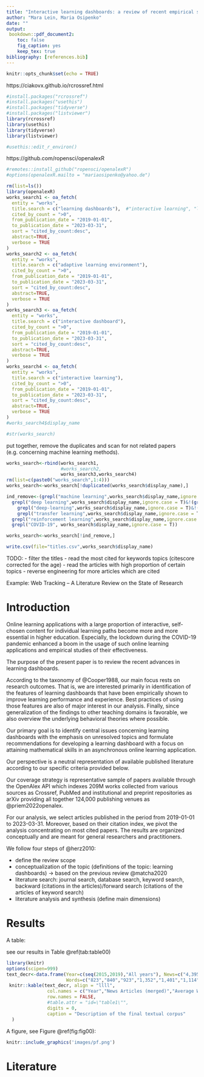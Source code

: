 ```yaml
---
title: "Interactive learning dashboards: a review of recent empirical studies and best practices"
author: "Mara Lein, Maria Osipenko"
date: ""
output: 
 bookdown::pdf_document2:
    toc: false
    fig_caption: yes
    keep_tex: true
bibliography: [references.bib] 
---
```


```r
knitr::opts_chunk$set(echo = TRUE)
```


https://ciakovx.github.io/rcrossref.html
```r
#install.packages("rcrossref")
#install.packages("usethis")
#install.packages("tidyverse")
#install.packages("listviewer")
library(rcrossref)
library(usethis)
library(tidyverse)
library(listviewer)
```
```r
#usethis::edit_r_environ()
```



https://github.com/ropensci/openalexR

```r
#remotes::install_github("ropensci/openalexR")
#options(openalexR.mailto = "mariaosipenko@yahoo.de")
```



```r
rm(list=ls())
library(openalexR)
works_search1 <- oa_fetch(
  entity = "works",
  title.search = c("learning dashboards"),  #"interactive learning", "learning dashboards",  #remove machine learning, deep learning, reinforcement learning
  cited_by_count = ">0",
  from_publication_date = "2019-01-01",
  to_publication_date = "2023-03-31",
  sort = "cited_by_count:desc",
  abstract=TRUE,
  verbose = TRUE
)
works_search2 <- oa_fetch(
  entity = "works",
  title.search = c("adaptive learning environment"),
  cited_by_count = ">0",
  from_publication_date = "2019-01-01",
  to_publication_date = "2023-03-31",
  sort = "cited_by_count:desc",
  abstract=TRUE,
  verbose = TRUE
)
works_search3 <- oa_fetch(
  entity = "works",
  title.search = c("interactive dashboard"),  
  cited_by_count = ">0",
  from_publication_date = "2019-01-01",
  to_publication_date = "2023-03-31",
  sort = "cited_by_count:desc",
  abstract=TRUE,
  verbose = TRUE
)
works_search4 <- oa_fetch(
  entity = "works",
  title.search = c("interactive learning"),  
  cited_by_count = ">0",
  from_publication_date = "2019-01-01",
  to_publication_date = "2023-03-31",
  sort = "cited_by_count:desc",
  abstract=TRUE,
  verbose = TRUE
)
#works_search4$display_name

#str(works_search)

```


put together, remove the duplicates and scan for not related papers (e.g. concerning machine learning methods).

```r
works_search<-rbind(works_search1,
                    #works_search2,
                    works_search3,works_search4)
rm(list=c(paste0("works_search",1:4)))
works_search<-works_search[!duplicated(works_search$display_name),]

ind_remove<-(grepl("machine learning",works_search$display_name,ignore.case = T)&!(grepl("interactive",works_search$display_name,ignore.case = T)&grepl("dashboard",works_search$display_name,ignore.case = T))|
  grepl("deep learning",works_search$display_name,ignore.case = T)&!(grepl("interactive",works_search$display_name,ignore.case = T)&grepl("dashboard",works_search$display_name,ignore.case = T))|
    grepl("deep-learning",works_search$display_name,ignore.case = T)&!(grepl("interactive",works_search$display_name,ignore.case = T)&grepl("dashboard",works_search$display_name,ignore.case = T))|
    grepl("transfer learning",works_search$display_name,ignore.case = T)&!(grepl("interactive",works_search$display_name,ignore.case = T)&grepl("dashboard",works_search$display_name,ignore.case = T))|
  grepl("reinforcement learning",works_search$display_name,ignore.case = T)&!(grepl("interactive",works_search$display_name,ignore.case = T)&grepl("dashboard",works_search$display_name,ignore.case = T))|
  grepl("COVID-19", works_search$display_name,ignore.case = T))

works_search<-works_search[!ind_remove,]

write.csv(file="titles.csv",works_search$display_name)
```

TODO:
- filter the titles
- read the most cited for keywords topics (citescore corrected for the age)
- read the articles with high proportion of certain topics
- reverse engineering for more articles which are cited

Example: Web Tracking – A Literature Review on the State of Research

# Introduction

Online learning applications with a large proportion of interactive, self-chosen content for individual learning paths become more and more essential in higher education. Especially, the lockdown during the COVID-19 pandemic enhanced a boom in the usage of such online learning applications and empirical studies of their effectiveness. 

The purpose of the present paper is to review the recent advances in learning dashboards.

According to the taxonomy of @Cooper1988, our main focus rests on research outcomes. That is, we are interested primarily in identification of the features of learning dashboards that have been empirically shown to improve learning performance and experience. Best practices of using those features are also of major interest in our analysis.  Finally, since generalization of the findings to other teaching domains is favorable, we also overview the underlying behavioral theories where possible.

Our primary goal is to identify central issues concerning learning dashboards with the emphasis on unresolved topics and formulate recommendations for developing a learning dashboard with a focus on attaining mathematical skills in an asynchronous online learning application.

Our perspective is a neutral representation of available published literature according to our specific criteria provided below.

<!--
Focus: research outcomes, research methods, theories, and practices or applications. 
Goals: Integration
a) Generalization
b) Conflict Resolution
c) Linguistic Bridge-building
Criticism
Identification of Central Issues
Perspective: Neutral Representation
Espousal of Position
Coverage: Exhaustive
Exhaustive with Selective Citation
Representative
Central or Pivotal
Organization: Historical
Conceptual
Methodological 
Audience: Specialized Scholars
General Scholars
Practitione~ or Policy Makers
General Public -->

Our coverage strategy is representative sample of papers available through the OpenAlex API which indexes 209M works collected from various sources as Crossref, PubMed and institutional and preprint repositories as arXiv providing all together 124,000 publishing venues as @priem2022openalex. 

For our analysis, we select articles published in the period from 2019-01-01 to 2023-03-31. Moreover, based on their citation index, we pivot the analysis concentrating on most cited papers. The results are organized conceptually and are meant for general researchers and practitioners.

We follow four steps of @herz2010:

- define the review scope
- conceptualization of the topic (definitions of the topic: learning dashboards) -> based on the previous review @matcha2020
- literature search: journal search, database search, keyword search, backward (citations in the articles)/forward search (citations of the articles of keyword search)
- literature analysis and synthesis (define main dimensions)



# Results

A table:

see our results in Table \@ref(tab:table00)


```r
library(knitr)
options(scipen=999)
text_decr<-data.frame(Year=c(seq(2015,2019),"All years"), News=c("4,395","5,391","5,738","8,465","6,435","30,424"),
                      Words=c("823","840","923","1,352","1,401","1,114"))
 knitr::kable(text_decr, align = "llll",
               col.names = c("Year","News Articles (merged)","Average Word Count"),
               row.names = FALSE,
               #table.attr = "id=\"table1\"",
               digits = 0,
               caption = "Description of the final textual corpus"
  )
```

A figure, see Figure \@ref(fig:fig00):

```r
knitr::include_graphics('images/pf.png')
```

# Literature {-}

<div id="refs"></div>

